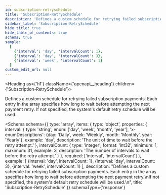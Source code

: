 ```yaml
---
id: subscription-retryschedule
title: 'Subscription-RetrySchedule'
description: 'Defines a custom schedule for retrying failed subscription payments. Each entry in the array specifies how long to wait before attempting the next payment retry.'
sidebar_label: 'Subscription-RetrySchedule'
hide_title: true
hide_table_of_contents: true
schema: true
sample:
  [
    {'interval': 'day', 'intervalCount': 1},
    {'interval': 'day', 'intervalCount': 3},
    {'interval': 'week', 'intervalCount': 1}
  ]
custom_edit_url: null
---
```



<Heading as={'h1'} className={'openapi__heading'} children={'Subscription-RetrySchedule'}></Heading>

Defines a custom schedule for retrying failed subscription payments. Each entry in the array specifies how long to wait before attempting the next payment retry.
If not specified, the system's default retry schedule will be used.

<Schema
  schema={{
    type: 'array',
    items: {
      type: 'object',
      properties: {
        interval: {
          type: 'string',
          enum: ['day', 'week', 'month', 'year'],
          'x-enumDescriptions': {day: 'Daily', week: 'Weekly', month: 'Monthly', year: 'Yearly'},
          example: 'day',
          description: 'The unit of time to wait before the retry attempt.'
        },
        intervalCount: {
          type: 'integer',
          format: 'int32',
          minimum: 1,
          maximum: 31,
          example: 3,
          description: 'The number of intervals to wait before the retry attempt.'
        }
      },
      required: ['interval', 'intervalCount']
    },
    example: [
      {interval: 'day', intervalCount: 1},
      {interval: 'day', intervalCount: 3},
      {interval: 'week', intervalCount: 1}
    ],
    description:
      "Defines a custom schedule for retrying failed subscription payments. Each entry in the array specifies how long to wait before attempting the next payment retry.\nIf not specified, the system's default retry schedule will be used.\n",
    title: 'Subscription-RetrySchedule'
  }}
  schemaType={'response'}
></Schema>
